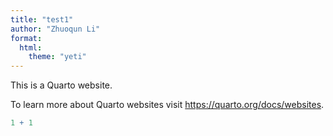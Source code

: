 ---
title: "test1"
author: "Zhuoqun Li"
format: 
  html:  
    theme: "yeti"
---

This is a Quarto website.

To learn more about Quarto websites visit <https://quarto.org/docs/websites>.

```{r}
1 + 1
```
